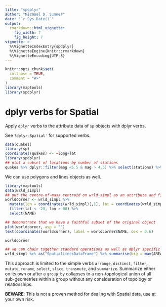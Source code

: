 ---
title: "spdplyr"
author: "Michael D. Sumner"
date: "`r Sys.Date()`"
output:
  rmarkdown::html_vignette:
    fig_width: 7
    fig_height: 7
vignette: >
  %\VignetteIndexEntry{spdplyr}
  %\VignetteEngine{knitr::rmarkdown}
  %\VignetteEncoding{UTF-8}
---

```{r, echo = FALSE,message=FALSE}
knitr::opts_chunk$set(
  collapse = TRUE,
  comment = "#>"
)
library(maptools)
library(spdplyr)
```

# dplyr verbs for Spatial

Apply `dplyr` verbs to the attribute data of `sp` objects with dplyr verbs. 

See `?dplyr-Spatial'` for supported verbs. 

```{r}
data(quakes)
library(sp)
coordinates(quakes) <- ~long+lat
library(spdplyr)
## plot a subset of locations by number of stations
quakes %>% dplyr::filter(mag <5.5 & mag > 4.5) %>% select(stations) %>% spplot
```

We can use polygons and lines objects as well. 

```{r}
library(maptools)
data(wrld_simpl)
## put the centre-of-mass centroid on wrld_simpl as an attribute and filter/select
worldcorner <- wrld_simpl %>% 
  mutate(lon = coordinates(wrld_simpl)[,1], lat = coordinates(wrld_simpl)[,2]) %>% 
  filter(lat < -20, lon > 60) %>% 
  select(NAME)

## demonstrate that we have a faithful subset of the original object
plot(worldcorner, asp = "")
text(coordinates(worldcorner), label = worldcorner$NAME, cex = 0.6)

worldcorner

## we can chain together standard operations as well as dplyr specific ones
wrld_simpl %>% as("SpatialLinesDataFrame") %>% summarise(big = max(AREA))
```

This approach is limited to the simple verbs  `arrange`, `distinct`, `filter`, `mutate`, `rename`, `select`, `slice`, `transmute`, and `summarize`. Summarize either on its own or after a `group_by` collapses to a non-topological union of all sub-geometries within a group without any consideration of topology or relationships. 

**BEWARE**: This is not a proven method for dealing with Spatial data, use at your own risk.

